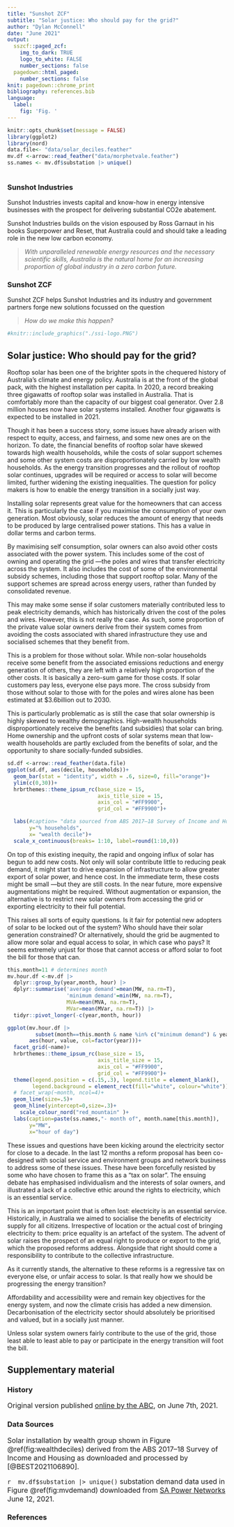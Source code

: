```yaml
---
title: "Sunshot ZCF"
subtitle: "Solar justice: Who should pay for the grid?"
author: "Dylan McConnell"
date: "June 2021"
output: 
  sszcf::paged_zcf:
    img_to_dark: TRUE
    logo_to_white: FALSE
    number_sections: false
  pagedown::html_paged:
    number_sections: false
knit: pagedown::chrome_print
bibliography: references.bib
language:
  label:
    fig: 'Fig. '
---
```

  
```r
knitr::opts_chunk$set(message = FALSE)
library(ggplot2)
library(nord)
data.file<- "data/solar_deciles.feather"
mv.df <-arrow::read_feather("data/morphetvale.feather")
ss.names <- mv.df$substation |> unique()
  
```


\pagebreak



### Sunshot Industries  

Sunshot Industries  invests capital and know-how in energy intensive businesses  with  the prospect for delivering substantial CO2e abatement.

Sunshot Industries builds on the vision espoused by Ross Garnaut in his books Superpower and Reset, that Australia could and should take a leading role in the new low carbon economy. 


> *With unparalleled renewable energy resources and the necessary scientific skills, Australia is the natural home for an increasing proportion of global industry in a zero carbon future.*

### Sunshot ZCF  

Sunshot ZCF helps Sunshot Industries and its industry and government partners  forge new solutions focussed on the question 

> *How do we make this happen?*

```r

#knitr::include_graphics("./ssi-logo.PNG")
```



\newpage

## Solar justice: Who should pay for the grid? 
 
Rooftop solar has been one of the brighter spots in the chequered history of Australia’s climate and energy policy. Australia is at the front of the global pack, with the highest installation per capita. In 2020, a record breaking three gigawatts of rooftop solar was installed in Australia. That is comfortably more than the capacity of our biggest coal generator. Over 2.8 million houses now have solar systems installed. Another four gigawatts is expected to be installed in 2021.

Though it has been a success story, some issues have already arisen with respect to equity, access, and fairness, and some new ones are on the horizon. To date, the financial benefits of rooftop solar have skewed towards high wealth households, while the costs of solar support schemes and some other system costs are disproportionately carried by low wealth households. As the energy transition progresses and the rollout of rooftop solar continues, upgrades will be required or access to solar will become limited, further widening the existing inequalities. The question for policy makers is how to enable the energy transition in a socially just way.

Installing solar represents great value for the homeowners that can access it. This is particularly the case if you maximise the consumption of your own generation. Most obviously, solar reduces the amount of energy that needs to be produced by large centralised power stations. This has a value in dollar terms and carbon terms.

By maximising self consumption, solar owners can also avoid other costs associated with the power system. This includes some of the cost of owning and operating the grid —the poles and wires that transfer electricity across the system. It also includes the cost of some of the environmental subsidy schemes, including those that support rooftop solar. Many of the support schemes are spread across energy users, rather than funded by consolidated revenue.

This may make some sense if solar customers materially contributed less to peak electricity demands, which has historically driven the cost of the poles and wires. However, this is not really the case. As such, some proportion of the private value solar owners derive from their system comes from avoiding the costs associated with shared infrastructure they use and socialised schemes that they benefit from.

This is a problem for those without solar. While non-solar households receive some benefit from the associated emissions reductions and energy generation of others, they are left with a relatively high proportion of the other costs. It is basically a zero-sum game for those costs. If solar customers pay less, everyone else pays more. The cross subsidy from those without solar to those with for the poles and wires alone has been estimated at $3.6billion out to 2030.

This is particularly problematic as is still the case that solar ownership is highly skewed to wealthy demographics. High-wealth households disproportionately receive the benefits (and subsidies) that solar can bring. Home ownership and the upfront costs of solar systems mean that low-wealth households are partly excluded from the benefits of solar, and the opportunity to share socially-funded subsidies.

<!-- ![Figure 1. Proportion of households with solar installations by wealth decile. 1 is the lowest wealth-decile,   10 is the highest [@BEST2021106890]](figs/wealth-decile.png) -->

```r

sd.df <-arrow::read_feather(data.file)
ggplot(sd.df, aes(decile, households))+ 
  geom_bar(stat = "identity", width = .6, size=0, fill="orange")+
  ylim(c(0,30))+
  hrbrthemes::theme_ipsum_rc(base_size = 15, 
                             axis_title_size = 15,
                             axis_col = "#FF9900",
                             grid_col = "#FF9900")+

  labs(#caption= "data sourced from ABS 2017–18 Survey of Income and Housing",
       y="% households", 
       x= "wealth decile")+
  scale_x_continuous(breaks= 1:10, label=round(1:10,0))

```

On top of this existing inequity, the rapid and ongoing influx of solar has begun to add new costs. Not only will solar contribute little to reducing peak demand, it might start to drive expansion of infrastructure to allow greater export of solar power, and hence cost. In the immediate term, these costs might be small —but they are still costs. In the near future, more expensive augmentations might be required. Without augmentation or expansion, the alternative is to restrict new solar owners from accessing the grid or exporting electricity to their full potential.

   

This raises all sorts of equity questions. Is it fair for potential new adopters of solar to be locked out of the system? Who should have their solar generation constrained? Or alternatively, should the grid be augmented to allow more solar and equal access to solar, in which case who pays? It seems extremely unjust for those that cannot access or afford solar to foot the bill for those that can.


```r

this.month=11 # determines month
mv.hour.df <-mv.df |> 
  dplyr::group_by(year,month, hour) |>
  dplyr::summarise('average demand'=mean(MW, na.rm=T),
                   'minimum demand'=min(MW, na.rm=T),
                   MVA=mean(MVA, na.rm=T),
                   MVar=mean(MVar, na.rm=T)) |>
  tidyr::pivot_longer(-c(year,month, hour))

ggplot(mv.hour.df |> 
         subset(month==this.month & name %in% c("minimum demand") & year %in% c(2010,2011, 2012,2014, 2017, 2018,2019)), 
       aes(hour, value, col=factor(year)))+
  facet_grid(~name)+
  hrbrthemes::theme_ipsum_rc(base_size = 15, 
                             axis_title_size = 15,
                             axis_col = "#FF9900",
                             grid_col = "#FF9900")+
  theme(legend.position = c(.15,.3), legend.title = element_blank(),
        legend.background = element_rect(fill="white", colour="white"))+
  # facet_wrap(~month, ncol=4)+
  geom_line(size=.5)+
  geom_hline(yintercept=0,size=.3)+
    scale_colour_nord("red_mountain" )+
  labs(caption=paste(ss.names,"- month of", month.name[this.month]),
       y="MW", 
       x="hour of day")

```


These issues and questions have been kicking around the electricity sector for close to a decade. In the last 12 months a reform proposal has been co-designed with social service and environment groups and network business to address some of these issues. These have been forcefully resisted by some who have chosen to frame this as a “tax on solar”. The ensuing debate has emphasised individualism and the interests of solar owners, and illustrated a lack of a collective ethic around the rights to electricity, which is an essential service.

This is an important point that is often lost: electricity is an essential service. Historically, in Australia we aimed to socialise the benefits of electricity supply for all citizens. Irrespective of location or the actual cost of bringing electricity to them: price equality is an artefact of the system. The advent of solar raises the prospect of an equal right to produce or export to the grid, which the proposed reforms address. Alongside that right should come a responsibility to contribute to the collective infrastructure.

As it currently stands, the alternative to these reforms is a regressive tax on everyone else, or unfair access to solar. Is that really how we should be progressing the energy transition?

Affordability and accessibility were and remain key objectives for the energy system, and now the climate crisis has added a new dimension. Decarbonisation of the electricity sector should absolutely be prioritised and valued, but in a socially just manner.

Unless solar system owners fairly contribute to the use of the grid, those least able to least able to pay or participate in the energy transition will foot the bill.

\newpage



## Supplementary material

### History

<font size="3">
Original version  published [online by the ABC](https://www.abc.net.au/religion/solar-justice-who-should-pay-for-the-grid/13376586), on June 7th, 2021.
</font> 

### Data Sources

<font size="3"> 
Solar installation by wealth group shown in Figure \@ref(fig:wealthdeciles) derived from the ABS 2017–18 Survey of Income and Housing as downloaded and processed by [@BEST2021106890].
</font>

<font size="3"> 
`r  mv.df$substation |> unique()` substation demand data used in Figure \@ref(fig:mvdemand) downloaded  from [SA Power Networks](https://www.sapowernetworks.com.au/resource-library/?dateType=Date+Appearing+%28defaults+to+Date+Modified%29&daysold=-1&f_boolean_operator=and&f_displayMetadataFilterCounts=true&f_elem_id_0=108&f_elem_id_1=107&f_elem_id_2=113&f_filter_element_0=&f_filter_element_1=&f_filter_element_2=Resource&keywordRestrictToTitle=f&orderby=Rank&rpp=10&rst=form+submissions&str=substation&xcid=5318)  June 12, 2021.
</font>

### References  

